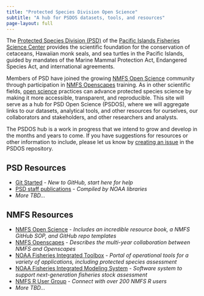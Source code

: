 ```yaml
---
title: "Protected Species Division Open Science"
subtitle: "A hub for PSDOS datasets, tools, and resources"
page-layout: full
---
```


The [Protected Species Division (PSD)](https://www.fisheries.noaa.gov/pacific-islands/science-data/providing-science-protect-marine-species) of the [Pacific Islands Fisheries Science Center](https://www.fisheries.noaa.gov/about/pacific-islands-fisheries-science-center) provides the scientific foundation for the conservation of cetaceans, Hawaiian monk seals, and sea turtles in the Pacific Islands, guided by mandates of the Marine Mammal Protection Act, Endangered Species Act, and international agreements.

Members of PSD have joined the growing [NMFS Open Science](https://nmfs-opensci.github.io/) community through participation in [NMFS Openscapes](https://nmfs-openscapes.github.io/) training. As in other scientific fields, [open science](https://agupubs.onlinelibrary.wiley.com/doi/10.1029/2020EA001562) practices can advance protected species science by making it more accessible, transparent, and reproducible. This site will serve as a hub for PSD Open Science (PSDOS), where we will aggregate links to our datasets, analytical tools, and other resources for ourselves, our collaborators and stakeholders, and other researchers and analysts. 

The PSDOS hub is a work in progress that we intend to grow and develop in the months and years to come. If you have suggestions for resources or other information to include, please let us know by [creating an issue](https://github.com/PIFSC-Protected-Species-Division/PSDOS/issues) in the PSDOS repository.

## PSD Resources

-   [Git Started](https://github.com/PIFSC-Protected-Species-Division/PSDOS/blob/main/files/git_started.md) - *New to GitHub, start here for help*
-   [PSD staff publications](https://apps-pifsc.fisheries.noaa.gov/library/staff_publications.php?division=psd&doc_type=all) - *Compiled by NOAA libraries*
-   *More TBD...*

## NMFS Resources

-   [NMFS Open Science](https://nmfs-opensci.github.io/) - *Includes an incredible resource book, a NMFS GitHub SOP, and GitHub repo templates*
-   [NMFS Openscapes](https://nmfs-openscapes.github.io/) - *Describes the multi-year collaboration between NMFS and Openscapes*
-   [NOAA Fisheries Integrated Toolbox](https://noaa-fisheries-integrated-toolbox.github.io/) - *Portal of operational tools for a variety of applications, including protected species assessment*
-   [NOAA Fisheries Integrated Modeling System](https://noaa-fims.github.io/) - *Software system to support next-generation fisheries stock assessment*
-   [NMFS R User Group](https://nmfs-opensci.github.io/NMFS-R-UG/) - *Connect with over 200 NMFS R users*
-   *More TBD...*
